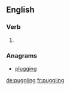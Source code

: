 ==English==

===Verb===
{{head|en|present participle}}

# {{present participle of|puggle|lang=en|nocat=1}}

===Anagrams===
* [[plugging#English|plugging]]

[[de:puggling]]
[[fr:puggling]]
